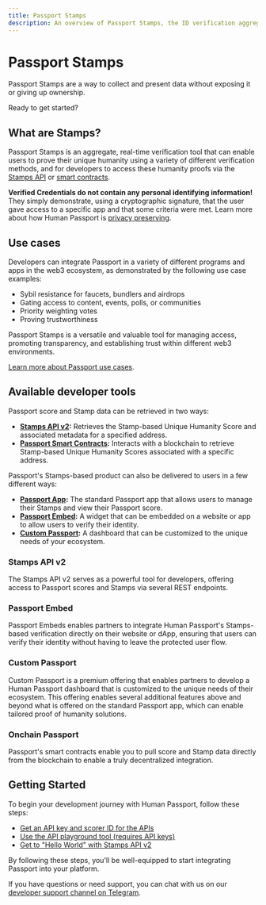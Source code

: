 ```yaml
---
title: Passport Stamps
description: An overview of Passport Stamps, the ID verification aggregate tool
---
```



# Passport Stamps

Passport Stamps are a way to collect and present data without exposing it or giving up ownership. 

Ready to get started? 

<Cards>
  <Card title="Generate API Key and Scorer ID" href="/building-with-passport/stamps/passport-api/getting-access" />
</Cards>

## What are Stamps?

Passport Stamps is an aggregate, real-time verification tool that can enable users to prove their unique humanity using a variety of different verification methods, and for developers to access these humanity proofs via the [Stamps API](/building-with-passport/stamps/passport-api) or [smart contracts](/building-with-passport/stamps/smart-contracts).

**Verified Credentials do not contain any personal identifying information!** They simply demonstrate, using a cryptographic signature, that the user gave access to a specific app and that some criteria were met. Learn more about how Human Passport is [privacy preserving](https://passport.human.tech/privacy).

## Use cases

Developers can integrate Passport in a variety of different programs and apps in the web3 ecosystem, as demonstrated by the following use case examples:

- Sybil resistance for faucets, bundlers and airdrops
- Gating access to content, events, polls, or communities
- Priority weighting votes
- Proving trustworthiness

Passport Stamps is a versatile and valuable tool for managing access, promoting transparency, and establishing trust within different web3 environments. 

[Learn more about Passport use cases](/overview/use-cases).


## Available developer tools

Passport score and Stamp data can be retrieved in two ways:

* **[Stamps API v2](/building-with-passport/stamps/passport-api):** Retrieves the Stamp-based Unique Humanity Score and associated metadata for a specified address. 
* **[Passport Smart Contracts](/building-with-passport/stamps/smart-contracts):** Interacts with a blockchain to retrieve Stamp-based Unique Humanity Scores associated with a specific address. 

Passport's Stamps-based product can also be delivered to users in a few different ways:

* **[Passport App](https://app.passport.xyz):** The standard Passport app that allows users to manage their Stamps and view their Passport score.
* **[Passport Embed](/building-with-passport/stamps/passport-embed):** A widget that can be embedded on a website or app to allow users to verify their identity.
* **[Custom Passport](/building-with-passport/custom-passport):** A dashboard that can be customized to the unique needs of your ecosystem.

### Stamps API v2

The Stamps API v2 serves as a powerful tool for developers, offering access to Passport scores and Stamps via several REST endpoints. 

<Cards>
  <Card title="Overview" href="/building-with-passport/stamps/passport-api" />
  <Card title="Get access" href="/building-with-passport/stamps/passport-api/getting-access" />
  <Card title="Quick start" href="/building-with-passport/stamps/passport-api/quick-start-guide" />
  <Card title="API reference" href="/building-with-passport/stamps/passport-api/api-reference" />
</Cards>

### Passport Embed

Passport Embeds enables partners to integrate Human Passport's Stamps-based verification directly on their website or dApp, ensuring that users can verify their identity without having to leave the protected user flow.

<Cards>
  <Card title="Passport Embed" href="/building-with-passport/stamps/passport-embed" />
</Cards>

### Custom Passport

Custom Passport is a premium offering that enables partners to develop a Human Passport dashboard that is customized to the unique needs of their ecosystem. This offering enables several additional features above and beyond what is offered on the standard Passport app, which can enable tailored proof of humanity solutions.

<Cards>
  <Card title="Custom Passport" href="/building-with-passport/custom-passport" />
</Cards>


### Onchain Passport

Passport's smart contracts enable you to pull score and Stamp data directly from the blockchain to enable a truly decentralized integration. 

<Cards>
  <Card title="Onchain Passport" href="/building-with-passport/stamps/smart-contracts" />
</Cards>


## Getting Started

To begin your development journey with Human Passport, follow these steps:

- [Get an API key and scorer ID for the APIs](/building-with-passport/stamps/passport-api/getting-access)
- [Use the API playground tool (requires API keys)](https://api.passport.xyz/v2/docs)
- [Get to "Hello World" with Stamps API v2](/building-with-passport/stamps/passport-api/quick-start-guide)

By following these steps, you'll be well-equipped to start integrating Passport into your platform.

If you have questions or need support, you can chat with us on our [developer support channel on Telegram](https://t.me/+Mcp9RsRV7tVmYjZh).
